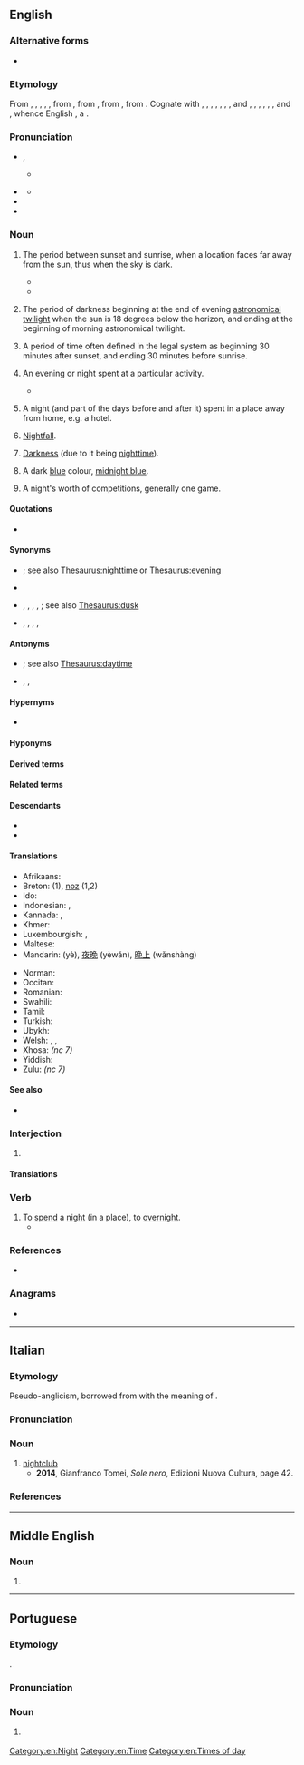 {{also|Night|niȝt}}
==English==
{{wikipedia}}

===Alternative forms===
* {{l|en|nite}} {{qualifier|informal}}

===Etymology===
From {{inh|en|enm|nighte}}, {{m|enm|night}}, {{m|enm|nyght}}, {{m|enm|niȝt}}, {{m|enm|naht}}, from {{inh|en|ang|niht}}, from {{inh|en|gmw-pro|*naht||night}}, from {{inh|en|gem-pro|*nahts||night}}, from {{inh|en|ine-pro|*nókʷts||night}}. Cognate with {{cog|sco|nicht}}, {{m|sco|neicht||night}}, {{cog|fy|nacht||night}}, {{cog|nl|nacht||night}}, {{cog|nds|Nacht||night}}, {{cog|de|Nacht||night}}, {{cog|da|nat||night}}, {{cog|sv|-}} and {{cog|no|natt||night}}, {{cog|fo|nátt||night}}, {{cog|is|nótt||night}}, {{cog|el|νύχτα||night}}, {{cog|ru|ночь||night}}, {{cog|sa|नक्ति|tr=nákti||night}}, and {{cog|la|nox||night}}, whence English {{doublet|en|nox|notext=1}}, a {{glossary|doublet}}.

===Pronunciation===
* {{a|US|UK}} {{enPR|nīt}}, {{IPA|en|/naɪt/}}
** {{audio|en|en-us-night.ogg|Audio (US)}}
* {{a|UK|Scottish}} {{IPA|en|/nʌɪt/}}
** {{audio|en|LL-Q1860 (eng)-Back ache-night.wav|Audio (UK)}}
* {{rhymes|en|aɪt|s=1}}
* {{homophones|en|knight}}

===Noun===
{{en-noun|~}}

# {{lb|en|countable}} The period between sunset and sunrise, when a location faces far away from the sun, thus when the sky is dark.
#: {{ux|en|How do you sleep at '''night''' when you attack your kids like that!?}}
#* {{RQ:Rinehart Hopwood Bat|I|01|passage=The Bat—they called him the Bat. Like a bat he chose the '''night''' hours for his work of rapine; like a bat he struck and vanished, pouncingly, noiselessly; like a bat he never showed himself to the face of the day.}}
#* {{quote-journal|en|date=2013-07-19|author=[http://www.theguardian.com/profile/iansample Ian Sample]
|volume=189|issue=6|page=34|magazine={{w|The Guardian Weekly}}
|title=[http://www.theguardian.com/lifeandstyle/2013/jul/08/irregular-bedtimes-affect-childrens-brains Irregular bedtimes may affect children's brains]
|passage=Irregular bedtimes may disrupt healthy brain development in young children, according to a study of intelligence and sleeping habits.&nbsp; &para;&nbsp;Going to bed at a different time each '''night''' affected girls more than boys, but both fared worse on mental tasks than children who had a set bedtime, researchers found.}}
# {{lb|en|astronomy|countable}} The period of darkness beginning at the end of evening [[astronomical twilight]] when the sun is 18 degrees below the horizon, and ending at the beginning of morning astronomical twilight.
# {{lb|en|legal|countable}} A period of time often defined in the legal system as beginning 30 minutes after sunset, and ending 30 minutes before sunrise.
# {{lb|en|countable}} An evening or night spent at a particular activity.
#: {{ux|en|a '''night''' on the town}}
#* {{quote-journal|en|date=2013-06-08|volume=407|issue=8839|page=52|magazine={{w|The Economist}}
|title=[http://www.economist.com/news/international/21579039-chinas-growing-empire-ports-abroad-mainly-about-trade-not-aggression-new-masters The new masters and commanders]
|passage=From the ground, Colombo’s port does not look like much. Those entering it are greeted by wire fences, walls dating back to colonial times and security posts. For mariners leaving the port after lonely '''nights''' on the high seas, the delights of the B52 Night Club and Stallion Pub lie a stumble away.}}
# {{lb|en|countable}} A night (and part of the days before and after it) spent in a place away from home, e.g. a hotel.
#: {{ux|en|I stayed my friend's house for three '''nights'''.}}
# {{lb|en|uncountable}} [[nightfall|Nightfall]].
#: {{ux|en|from noon till '''night'''}}
# {{lb|en|uncountable}} [[darkness|Darkness]] (due to it being [[nighttime]]).
#: {{ux|en|The cat disappeared into the '''night'''.}}
# {{lb|en|uncountable}} A dark [[blue]] colour, [[midnight blue]].
#: {{color panel|002266}}
# {{lb|en|sports|colloquial}} A night's worth of competitions, generally one game.

====Quotations====
* {{seeCites|en}}

====Synonyms====
* {{sense|evening or night spent at a particular activity}} {{l|en|evening}}; see also [[Thesaurus:nighttime]] or [[Thesaurus:evening]]
* {{sense|quality of sleep}} {{l|en|sleep}}
* {{sense|nightfall}} {{l|en|dark}}, {{l|en|dusk}}, {{l|en|nightfall}}, {{l|en|sundown}}, {{l|en|sunset}}; see also [[Thesaurus:dusk]]
* {{sense|darkness}} {{l|en|blackness}}, {{l|en|darkness}}, {{l|en|gloom}}, {{l|en|obscurity}}, {{l|en|shadow}}

====Antonyms====
* {{sense|period between sunset and sunrise}} {{l|en|day}}; see also [[Thesaurus:daytime]]
* {{sense|darkness}} {{l|en|brightness}}, {{l|en|daylight}}, {{l|en|light}}

====Hypernyms====
* {{l|en|24-hour day}}

====Hyponyms====
{{col4|en|first night
|last night
|midnight
|tonight
|tomorrow night
|Twelfth Night
|{{l|en|yesterday night}} {{qualifier|rare compared to ''[[last night]]''}}
}}

====Derived terms====
{{col4|en
|[[all-night]]<!--adjective: that goes on all night-->
|[[all-nighter]], [[allnighter]]
|day-and-night
|day-night
|eight-night
|evennight
|five-night
|fly-by-night
|fortnightly
|fortnight
|four-night
|goodnight
|midnight
|night-bat
|nightcap
|nightclub
|nightclubbing
|nightcore
|nightdress
|nightfall
|nightgown
|nighthawk
|nightie
|nightingale
|nightjar
|nightlife
|nightlight
|nightlong
|nightly
|nightman
|nightmare
|nightmarish
|night-night
|nightpiece
|night-raven
|nightrider
|nightshade
|nightshirt
|nightspot
|nightstand
|dark night of the soul
|nightstick
|nightstool
|nighttide
|[[nighttime]], [[night-time]]
|nightwalker
|nightwatchman
|nightwear
|nightwork
|nighty
|nine-night
|one-night
|overnight
|Punkie Night
|sennight
|sevennight
|six-night
|ten-night
|three-night
|tonight
|two-night
|yesternight
}}

====Related terms====
{{rel4|en|at night
|day and night
|day-night cycle
|lady of the night
|like night and day
|night and day
|night blindness
|night cart
|night court
|night crawler
|night emission
|night letter
|night owl
|night shift
|night sky
|night soil
|night terror
|night watch
|ships that pass in the night
|the night is young
}}

====Descendants====
* {{desc|pis|naet}}
* {{desc|ko|나이트|bor=1}}

====Translations====
{{trans-top|period between sunset and sunrise}}
{{multitrans|data=
* Abkhaz: {{tt|ab|аҵх|sc=Cyrl}}, {{tt|ab|аҵых|sc=Cyrl}}
* Adyghe: {{tt|ady|чэщы}}; {{tt|ady|чэщ}} {{qualifier|Shapsug}}
* Afar: {{t|aa|bar}}
* Afrikaans: {{tt+|af|nag}}
* Ahom: {{tt|aho|𑜁𑜢𑜤𑜃𑜫}}
* Ainu: {{tt|ain|アンチカㇻ|tr=ancikar}}
* Aiton: {{t-needed|aio}}
* Akkadian: {{tt|akk|𒆥𒋝|tr=liliātu|sc=Xsux}}
* Albanian: {{tt+|sq|natë|f}} {{qualifier|indefinite}}, {{t|sq|nata|f}} {{qualifier|definite}}
* American Sign Language: {{tt|ase|BentB@BackHand-PalmDown-FlatB@CenterChesthigh-PalmDown Contact}}
* Amharic: {{tt|am|ሌት|sc=Ethi}}
* Arabic: {{tt+|ar|لَيْلَة|f}}, {{tt+|ar|لَيْل}} {{qualifier|collective}}
*: Egyptian Arabic: {{tt|arz|ليل|m|tr=lēl|sc=Arab}}, {{tt|arz|ليلة|f|tr=lēla|sc=Arab}}
*: Gulf Arabic: {{tt|afb|بليل}}
*: Hijazi Arabic: {{t|acw|ليلة|f|tr=lēla}}, {{t|acw|ليل|m|tr=lēl}}
* Aragonese: {{tt|an|nueit|f}}, {{tt|an|nuei|f}}
* Aramaic:
*: Assyrian Neo-Aramaic: {{tt|aii|ܠܲܝܠܹܐ|m|tr=layle|sc=Syrc}}
*: Hebrew: {{tt|arc|לליא|m|tr=lilyā’|sc=Hebr}}
*: Classical Syriac: {{tt|syc|ܠܠܝܐ|m|tr=lilyā’|sc=Syrc}}
* Archi: {{t|aqc|иш}}
* Armenian: {{tt+|hy|գիշեր}}
* Aromanian: {{tt|rup|noapti|f}}, {{tt|rup|noapte|f}}, {{t|rup|nopti|f}}
* Assamese: {{tt|as|ৰাতি|sc=Beng|tr=rati}}
* Asturian: {{tt+|ast|nueche|f}}
* Atayal: {{tt|tay|gbyan}}
* Avestan: {{tt|ae|𐬑𐬴𐬀𐬞𐬀𐬥|f|tr=xšapan|sc=Avst}}, {{tt|ae|𐬥𐬀𐬑𐬙𐬎}}
* Aymara: {{tt+|ay|aruma}}
* Azerbaijani: {{tt+|az|gecə}}
* Bakhtiari: {{tt|bqi|شو|tr=šaw|sc=fa-Arab}}
* Baluchi: {{tt|bal|شپ|tr=šap}}
* Bashkir: {{tt|ba|төн}}
* Basque: {{tt+|eu|gau}}
* Bavarian: {{tt|bar|Nocht}}
* Belarusian: {{tt+|be|ноч|f}}
* Bengali: {{tt+|bn|রাত}}
* Bhojpuri: {{t|bho|𑂩𑂰𑂞𑂱}}
* Breton: {{tt+|br|noz}}
* Bulgarian: {{tt+|bg|нощ|f}}
* Burmese: {{tt+|my|ည|sc=Mymr}}
* Buryat: {{tt|bua|һүни|sc=Cyrl}}
* Catalan: {{tt+|ca|nit|f}}
* Catawba: {{tt|chc|witchawa}}
* Central Atlas Tamazight: {{tt|tzm|ⵉⴹ|tr=iḍ}}
* Central Dusun: {{tt|dtp|doungotuong}}
* Central Mazahua: {{tt|maz|xomu̷}}
* Central Sierra Miwok: {{tt|csm|kawý·ly-}}
* Chakma: {{t-needed|ccp}}
* Cham:
*: Eastern Cham: {{t-needed|cjm}}
*: Western Cham: {{t-needed|cja}}
* Chamicuro: {{tt|ccc|chpolyaye}}
* Chamorro: {{tt|ch|puengi}}
* Chechen: {{tt|ce|буьйса|sc=Cyrl}}
* Cherokee: {{tt|chr|ᏒᎠᏱ|tr=svayi|sc=Cher}}
* Cheyenne: {{t|chy|táa'e}}
* Chickasaw: {{tt|cic|oklhili}}
* Chinese:
*: Cantonese: {{tt|yue|夜晚|tr=je6 maan5}}
*: Dungan: {{tt|dng|е}}, {{tt|dng|еван}}, {{tt|dng|ванщи}}
*: Mandarin: {{tt+|cmn|夜晚|tr=yèwǎn}}, {{tt+|cmn|夜|tr=yè}}, {{tt+|cmn|宵|tr=xiāo}}
*: Min Nan: {{tt+|nan|暗暝|tr=àm-mê, àm-mî}}, {{tt|nan|暗頭|tr=àm-thâu}}, {{tt+|nan|暝時|tr=mê-sî, mî-sî}}, {{tt+|nan|暗時|tr=àm-sî}}
*: Wu: {{tt|wuu|夜到|tr=hhia tau}}
* Chukchi: {{tt|ckt|ныкирит|tr=nykirit}}
* Chuvash: {{tt|cv|ҫӗр|sc=Cyrl}}
* Coptic:
*: Bohairic: {{tt|cop|ⲉϫⲱⲣϩ}}
*: Sahidic: {{tt|cop|ⲟⲩϣⲏ}}
* Cornish: {{tt|kw|nos|f}}
* Czech: {{tt+|cs|noc|f}}
* Dalmatian: {{tt|dlm|nuat}}
* Danish: {{tt+|da|nat|c}}
* Dhivehi: {{t-needed|dv}}
* Dolgan: {{tt|dlg|түүн|tr=tüün|sc=Cyrl}}
* Dutch: {{tt+|nl|nacht|m}}
* Eastern Arrernte: {{t|aer|ingwe}}
* Eastern Bontoc: {{tt|ebk|lafi}}
* Egyptian: {{t-egy|grḥ|m|h=g:r-H-N2}}
* Emilian: {{tt|egl|nôt|f}}
* Erzya: {{tt|myv|ве|sc=Cyrl}}
* Eshtehardi: {{tt|esh|شو|tr=šow|sc=fa-Arab}}
* Esperanto: {{tt+|eo|nokto}}
* Estonian: {{tt+|et|öö}}
* Even: {{t|eve|долбани}}
* Evenki: {{t|evn|долбони}}
* Ewe: {{tt|ee|zã}}
* Extremaduran: {{tt|ext|nochi|f}}
* Faroese: {{tt+|fo|nátt|f}}
* Finnish: {{tt+|fi|yö}}
* French: {{tt+|fr|nuit|f}}
* Friulian: {{tt|fur|gnot|f}}
* Gagauz: {{tt|gag|gecä}}
* Galician: {{tt+|gl|noite|f}}
* Ge'ez: {{tt|gez|ሌሊት|sc=Ethi}}
* Georgian: {{tt+|ka|ღამე}}
* German: {{tt+|de|Nacht|f}}
*: Middle High German: {{tt|gmh|naht|f}}
* Gilbertese: {{tt|gil|bong}}
* Gothic: {{tt|got|𐌽𐌰𐌷𐍄𐍃|f}}
* Greek: {{tt+|el|νύχτα|f}}
*: Ancient: {{tt|grc|νύξ|f}}
* Guaraní: {{tt|gn|pyhare}}
* Gujarati: {{tt|gu|રાત|f}}, {{tt+|gu|રાત્રી|f}}
* Haitian Creole: {{tt|ht|lannuit}}
* Hawaiian: {{tt|haw|pō}}
* Hebrew: {{tt+|he|לַיְלָה|m|tr=láyla}}
* Higaonon: {{t|mba|daluman}}
* Hindi: {{tt+|hi|रात|f}}, {{tt+|hi|रात्रि|f}}, {{tt+|hi|शब|f}}, {{tt+|hi|रात्र|f}}, {{tt+|hi|राति|f}}
* Hittite: {{tt|hit|𒅖𒉺𒀭𒍝|tr=išpanz|c}}
* Hungarian: {{tt+|hu|éjszaka}}, {{tt+|hu|éjjel}}, {{tt+|hu|éj}}
* Hunsrik: {{tt|hrx|Nacht|f}}, {{tt|hrx|naacht|f}}
* Iban: {{tt|iba|malam}}
* Icelandic: {{tt+|is|nótt|f}}, {{qualifier|archaic}} {{tt+|is|nátt|f}}, {{qualifier|skaldic}} {{tt+|is|njóla|f}}
* Ido: {{tt+|io|nokto}}
* Ilocano: {{tt|ilo|rabii}}
* Indonesian: {{tt+|id|malam}}
* Ingrian: {{tt|izh|öö}}
* Ingush: {{tt|inh|бийса|sc=Cyrl}}
* Iranun: {{t-needed|ill}}
* Irish: {{tt+|ga|oíche|f}}
*: Old Irish: {{tt|sga|adaig|f}}
* Isnag: {{t|isd|xabi}}
* Istriot: {{tt|ist|nuoto}}
* Istro-Romanian: {{tt|ruo|nopte|f}}
* Italian: {{tt+|it|notte|f}}
* Japanese: {{tt+|ja|夜|tr=よる, yoru, よ, yo}}
* Javanese: {{t|jv|wengi}}
* Kabardian: {{tt|kbd|жэщ}}
* Kalmyk: {{tt|xal|сө|sc=Cyrl}}
* Kannada: {{tt+|kn|ಇರುಳು}}, {{tt+|kn|ರಾತ್ರಿ}}
* Kapampangan: {{tt|pam|bengi}}
* Karachay-Balkar: {{tt|krc|кече|tr=keçe|sc=Cyrl}}
* Karakalpak: {{tt|kaa|tu'n}}
* Kashubian: {{tt+|csb|noc|f}}
* Kazakh: {{tt+|kk|түн|sc=Cyrl}}
* Ket: {{tt|ket|си}}
* Khakas: {{tt|kjh|тӱн}}
* Khmer: {{tt+|km|យប់}}, {{tt+|km|រាត្រី}}
* Komi-Permyak: {{tt|koi|вой}}
* Korean: {{tt+|ko|밤}}
* Koryak: {{tt|kpy|ныкинык|tr=nəkinək|sc=Cyrl}}
* Kumyk: {{tt|kum|гече|tr=geçe|sc=Cyrl}}
* Kurdish:
*: Central Kurdish: {{tt+|ckb|شەو|tr=shaw}}
*: Northern Kurdish: {{tt+|kmr|şev|f}}
* Kyrgyz: {{tt+|ky|түн|sc=Cyrl}}
* Ladino: {{tt|lad|noche|f}}
* Lao: {{tt|lo|ຄືນ}}
* Latgalian: {{tt|ltg|nakts|f}}
* Latin: {{tt+|la|nox|f}}
* Latvian: {{tt+|lv|nakts|f}}
* Laz: {{t|lzz|სერი}}
* Lezgi: {{t|lez|йиф}}
* Ligurian: {{tt|lij|néutte|f}}
* Lingala: {{tt|ln|butú}}
* Lithuanian: {{tt+|lt|naktis|f}}, {{t+check|lt|šiaurė}}
* Livonian: {{tt|liv|īe}}
* Lombard: {{t|lmo|nott|f}}
* Lubuagan Kalinga: {{tt|knb|labi}}
* Luxembourgish: {{tt|lb|Nuecht|f}}, {{tt|lb|Nuet|f}}
* Macedonian: {{tt+|mk|ноќ|f}}
* Magahi: {{t|mag|𑂩𑂰𑂞𑂱|tr=rāti}}
* Maguindanao: {{t|mdh|magabi}}
* Maithili: {{t|mai|राति|tr=rāit}}
* Malay: {{tt+|ms|malam}}, {{tt|ms|lailah}}
* Malayalam: {{tt+|ml|രാത്രി|sc=Mlym}}
* Maltese: {{tt|mt|lejl|m}}
* Manchu: {{tt|mnc|ᡩᠣᠪᠣᡵᡳ|tr=dobori}}
{{trans-mid}}
* Mansaka: {{t|msk|gabi}}
* Manx: {{tt|gv|oie|f}}
* Maore Comorian: {{tt|swb|uku|c11|c6}}
* Maori: {{tt|mi|pō}}
* Maranao: {{t|mrw|gagawi'i}}
* Marathi: {{tt+|mr|रात्र}}
* Mazanderani: {{tt|mzn|شو|tr=šo|sc=mzn-Arab}}
* Middle French: {{tt|frm|nuyt}}
* Middle Persian: {{tt|pal|LYLYA|tr=šab}}
* Mingrelian: {{t|xmf|სერი}}
* Mirandese: {{tt|mwl|nuite|f}}
* Mon: {{tt|mnw|ဗ္တံ|tr=hətɔm|sc=Mymr}}
* Mongolian: {{tt+|mn|шөнө}}
* Mòcheno: {{tt|mhn|nòcht|f}}
* Nahuatl:
*: Classical: {{tt|nci|yohualli}}
*: Guerrero: {{tt|ngu|yewajli}}
*: Highland Puebla: {{tt|azz|yohual}}
*: Mecayapan: {{tt|nhx|yóhual}}
*: Northern Puebla: {{tt|ncj|yohuali}}
*: Tetelcingo: {{tt|nhg|yohuali̱}}
*: Tlamacazapa: {{tt|nuz|yowali}}
* Nanai: {{t|gld|долбо}}
* Nauruan: {{tt+|na|anubumin}}
* Navajo: {{tt|nv|tłʼééʼ}}
* Neapolitan: {{tt|nap|notte|f}}
* Nepali: {{tt|ne|रात|tr=rāt}}
* Ngazidja Comorian: {{tt|zdj|masihu|c6}}
* Nivkh: {{t|niv|урк}}
* Nogai: {{tt|nog|туьн|sc=Cyrl}}
* Norman: {{tt|nrf|niet|f}} {{qualifier|Jersey|Guernsey}}, {{tt|nrf|nyit|f}} {{qualifier|continental Normandy}}
* Northern Ohlone: {{tt|cst|múr}}
* Northern Sami: {{tt|se|idja}}
* Northern Thai: {{t-needed|nod}}
* Norwegian:
*: Bokmål: {{tt+|nb|natt|f|m}}
*: Nynorsk: {{tt|nn|natt|f}}
* Occitan: {{tt+|oc|nuèch|f}}, {{tt+|oc|nuèit|f}}
* Oki-No-Erabu: {{tt|okn|夜|tr=いぃーる, yīru}}
* Okinawan: {{tt|ryu|夜|tr=ゆる, yuru; ゆー, yū}}
* Old Church Slavonic:
*: Cyrillic: {{tt|cu|нощь|f|sc=Cyrs}}
*: Glagolitic: {{tt|cu|ⱀⱁⱋⱐ|f|sc=Glag}}
* Old East Slavic: {{tt|orv|ночь|f}}
* Old English: {{tt|ang|niht|f}}
* Old French: {{tt|fro|nuit|f}}, {{tt|fro|noit|f}}
* Old Javanese: {{t|kaw|wĕṅi}}
* Old Norse: {{tt|non|nátt|f}}, {{tt|non|njóla|f}}
* Old Occitan: {{tt|pro|noit}}
* Old Persian: {{tt|peo|xšap|sc=Xpeo}}
* Oriya: {{tt+|or|ରାତି}}
* Oromo: {{t|om|halkan}}
* Ossetian: {{tt|os|ӕхсӕв|sc=Cyrl}}
* Ottoman Turkish: {{tt|ota|كیجه|tr=gece}}
* Pali: {{t-needed|pi}}
* Pashto: {{tt+|ps|شپه|f|tr=špa}}
* Pennsylvania German: {{tt|pdc|Nacht|f}}
* Persian: {{tt+|fa|شب|tr=šab|sc=fa-Arab}}
* Phake: {{t-needed|phk}}
* Phoenician: {{tt|phn|𐤋𐤋|tr=ll|sc=Phnx}}
* Piedmontese: {{tt|pms|neuit|f}}
* Pipil: {{tt|ppl|tayua}}
* Pitjantjatjara: {{tt|pjt|munga}}
* Polabian: {{tt|pox|nüc|f}}
* Polish: {{tt+|pl|noc|f}}
* Portuguese: {{tt+|pt|noite|f}}
* Punjabi: {{tt|pa|ਰਾਤ}}
* Quechua: {{tt+|qu|tuta}}, {{tt|qu|pagas}}, {{tt|qu|ch'isi}}
* Rohingya: {{tt|rhg|rait}}
* Romagnol: {{t|rgn|nòt|f}}, {{t|rgn|nòta|f}}
* Romani: {{tt|rom|rat|f}}
* Romanian: {{tt+|ro|noapte|f}}
* Romansch: {{tt|rm|notg|f}}, {{tt|rm|not|f}}
* Russian: {{tt+|ru|ночь|f}}
* Rusyn: {{tt|rue|нуч|f}}
* Saho: {{t|ssy|bar}}
* Sami:
*: Inari: {{tt|smn|ijjâ}}
*: Kildin: {{tt|sjd|ыйй}}
*: Lule: {{tt|smj|idja}}
*: Northern: {{tt|se|idja}}
*: Pite: {{tt|sje|ijja}}
*: Southern: {{tt|sma|jïjje}}
*: Ter: {{tt|sjt|jɨjj}}
*: Ume: {{tt|sju|jïjja}}
* Samoan: {{tt|sm|valuapo}}, {{tt|sm|po}}
* Sanskrit: {{tt+|sa|रात्रि}}, {{tt+|sa|क्षप्|f|tr=kṣáp}}, {{tt+|sa|नक्ति|f}}
* Sardinian: {{tt|sc|noti|f}}, {{tt|sc|notti|f}}
* Saterland Frisian: {{tt|stq|Noacht|f}}
* Scots: {{tt|sco|nicht}}
* Scottish Gaelic: {{tt|gd|oidhche|f}}
* Serbo-Croatian:
*: Cyrillic: {{tt|sh|ноћ|f|sc=Cyrl}}
*: Roman: {{tt+|sh|noć|f}}
* Shan: {{tt+|shn|ၶိုၼ်}}
* Shona: {{tt|sn|husiku}}
* Shor: {{tt|cjs|тӱн|tr=tün|sc=Cyrl}}, {{tt|cjs|қара|tr=qara|sc=Cyrl}}
* Sicilian: {{tt+|scn|notti}}
* Sidamo: {{t|sid|hashsha}}
* Sindhi: {{tt+|sd|رات|f|tr=rāt}}
* Sinhalese: {{tt|si|රැය}}
* Slovak: {{tt+|sk|noc|f}}
* Slovene: {{tt+|sl|noč|f}}
* Somali: {{tt+|so|habeen|f}}
* Sorbian:
*: Lower Sorbian: {{tt|dsb|noc|f}}
*: Upper Sorbian: {{tt|hsb|nóc|f}}
* Sotho: {{tt|st|hosiu}}
* Southern Altai: {{tt|alt|тӱн|tr=tün|sc=Cyrl}}
* Southern Kalinga: {{tt|ksc|lafi}}
* Spanish: {{tt+|es|noche|f}}
* Sundanese: {{tt|su|peuting}}, {{tt+|su|wengi}}
* Svan: {{t|sva|ლე̄თ}}
* Swahili: {{tt+|sw|usiku}}
* Swedish: {{tt+|sv|natt|c}}
* Sylheti: {{tt|syl|ꠞꠣꠁꠔ|tr=rait}}
* Tabasaran: {{t|tab|йишв}}
* Tagalog: {{tt+|tl|gabi}}
* Tahitian: {{tt|ty|pō}}
* Tajik: {{tt+|tg|шаб|sc=Cyrl}}
* Talysh:
*: Asalemi: {{tt|tly|شو|tr=šav|sc=fa-Arab}}
* Tamil: {{tt+|ta|இரவு}}
* Tatar: {{tt+|tt|төн|sc=Cyrl}}, {{tt+|tt|төнгелек|sc=Cyrl}}
* Tausug: {{t|tsg|dūm}}
* Telugu: {{tt+|te|రాత్రి}}
* Ternate: {{t|tft|futu}}
* Tetum: {{t|tet|kalan}}
* Thai: {{tt+|th|กลางคืน}}, {{tt+|th|คืน}}, {{tt+|th|ราตรี}}
* Tibetan: {{tt|bo|མཚན་མོ|sc=Tibt}}, {{tt|bo|དགོང་མོ|sc=Tibt}}
* Tigrinya: {{tt|ti|ለይቲ|sc=Ethi}}
* Tocharian B: {{tt|txb|yṣīye}}
* Tok Pisin: {{tt|tpi|nait}}
* Tongan: {{t|to|poʻuli}}
* Turkish: {{tt+|tr|gece}}
* Turkmen: {{tt|tk|gije}}
* Tuvan: {{tt|tyv|дүн|sc=Cyrl}}
* Udi: {{t|udi|шу}}
* Udmurt: {{tt|udm|уй}}
* Ugaritic: {{tt|uga|𐎍𐎍|tr=ll}}
* Ukrainian: {{tt+|uk|ніч|f}}
* Urdu: {{tt+|ur|رات|f|tr=rāt}}, {{tt+|ur|شب|f|tr=śab}}
* Uyghur: {{tt|ug|تۈن}}, {{tt|ug|كېچە}}
* Uzbek: {{tt+|uz|tun}}, {{tt+|uz|kecha}}
* Venetian: {{tt|vec|note|f}}
* Veps: {{tt|vep|ö}}
* Vietnamese: {{tt+|vi|đêm}}, {{tt+|vi|tối}}, {{tt+|vi|ban đêm}}, {{tt+|vi|khuya}} {{qualifier|late night}}
* Vilamovian: {{tt|wym|nocht|f}}, {{tt|wym|naocht|f}}
* Volapük: {{tt+|vo|neit}}
* Voro: {{tt|vor|üü}}
* Votic: {{tt|vot|üü}}
* Wakhi: {{tt|wbl|naγd}}
* Walloon: {{tt+|wa|nute|f}}, {{tt+|wa|niût|m|f}}
* Warlpiri: {{tt|wbp|munga}}
* Welsh: {{tt+|cy|nos|f}}
* West Frisian: {{tt+|fy|nacht|c}}
* Western Bukidnon Manobo: {{t|mbb|dukilem}}
* Western Panjabi: {{tt+|pnb|رات|f}}
* White Hmong: {{tt|mww|hmos}}
* Winnebago: {{tt|win|hąąhe}}
* Wolof: {{tt+|wo|guddi}}
* Yagnobi: {{tt|yai|хишап}}
* Yakan: {{t|yka|sangem}}
* Yakut: {{tt|sah|түүн|sc=Cyrl}}
* Yiddish: {{tt+|yi|נאַכט|f}}
* Yonaguni: {{tt|yoi|夜|tr=どぅる, duru}}
* Yucatec Maya: {{tt|yua|áak'ab}}
* Zazaki: {{tt|zza|şew}}
* Zealandic: {{tt|zea|nacht|m}}
* Zhuang: {{tt|za|hwnz}}, {{tt|za|ngwnz}}
* Zulu: {{tt+|zu|ubusuku|c14}}
{{trans-bottom}}

{{trans-top|evening or night spent at a particular activity}}
* Arabic:
*: Moroccan Arabic: {{tt|ary|عشية|f|tr=ʿešeya}}, {{tt|ary|ليلة|f|tr=lila}}
* Armenian: {{tt+|hy|գիշեր}}
* Bavarian: {{tt|bar|Nocht}}
* Catalan: {{tt+|ca|vetllada|f}}, {{tt+|ca|vespre|m}}
* Czech: {{tt+|cs|večer|m}}
* Danish: {{tt+|da|aften|c}}
* Dutch: {{tt+|nl|avondje|n}}, {{tt+|nl|nachtje|n}}
* Eshtehardi: {{tt|esh|شو|tr=šow|sc=fa-Arab}}
* Estonian: {{tt+|et|õhtu}}
* Faroese: {{tt+|fo|kvøld|n}}
* Finnish: {{tt+|fi|ilta}}, {{tt+|fi|yö}}
* French: {{tt+|fr|soirée|f}}, {{tt+|fr|nuit|f}}
* German: {{tt+|de|Abend|m}}, {{qualifier|in bed}} {{tt+|de|Nacht|f}}
* Hebrew: {{tt+|he|לַיְלָה|m|tr=láyla}}
* Hungarian: {{tt+|hu|éjszaka}}, {{tt|hu|éjszakázás}}
* Icelandic: {{tt+|is|nótt|f}}
* Japanese: {{tt|ja|一晩|tr=hitoban}}
* Kurdish:
*: Central Kurdish: {{tt+|ckb|شەو|tr=shaw}}
*: Northern Kurdish: {{tt+|kmr|şev|f}}
{{trans-mid}}
* Latin: {{tt+|la|nox|f}}
* Luxembourgish: {{tt|lb|Owend|m}}, {{tt|lb|Nuecht|f}}, {{tt|lb|Nuet|f}}, {{tt|lb|Soirée|f}}
* Malay: {{tt+|ms|bermalam}}
* Maltese: {{tt|mt|lejla|f}}
* Norwegian:
*: Bokmål: {{tt+|nb|kveld|m}}, {{tt+|nb|aften|m}}
*: Nynorsk: {{tt|nn|kveld|m}}, {{tt|nn|aftan|m}}
* Persian: {{tt+|fa|شامگاه|tr=šāmgāh}}
* Portuguese: {{tt+|pt|noitada|f}}, {{tt+|pt|noite|f}}
* Romanian: {{tt+|ro|noapte}}
* Russian: {{tt+|ru|вечер|m}}
* Scottish Gaelic: {{tt|gd|oidhche|f}}
* Sindhi: {{tt|sd|شام|tr=shāma}}
* Slovak: {{tt|sk|večer|m}}
* Slovene: {{tt+|sl|večer|m}}
* Spanish: {{tt+|es|tarde|f}}
* Swahili: {{tt+|sw|usiku}}
* Telugu: {{tt|te|రాత్రి గడుపుట}}
* Thai: {{tt+|th|คืน}}
* Vietnamese: {{tt+|vi|đêm}}
* Walloon: {{tt+|wa|shijhe|f}}, {{tt+|wa|swerêye|f}}, {{tt+|wa|nute|f}}
{{trans-bottom}}

{{trans-top|night spent away from home}}
* Armenian: {{tt+|hy|գիշեր}}
* Bavarian: {{tt|bar|Nocht}}
* Bulgarian: {{tt|bg|нощувка|f}}
* Catalan: {{tt+|ca|nit|f}}
* Czech: {{tt+|cs|noc|f}}
* Danish: {{tt+|da|overnatning|c}}
* Dutch: {{tt+|nl|overnachting|f}}, {{tt+|nl|nacht|m}}
* Estonian: {{tt+|et|öö}}
* Ewe: {{tt|ee|zã|n}}
* Finnish: {{tt+|fi|yö}}, {{tt+|fi|yöpyminen}}
* French: {{tt+|fr|nuit|f}}, {{tt+|fr|nuitée|f}}
* German: {{tt+|de|Übernachtung|f}}, {{tt+|de|Nacht|f}}
* Hebrew: {{tt+|he|לילה|m|tr=lailah}}
* Hungarian: {{tt+|hu|éjszaka}}, {{tt|hu|éjszakázás}}
* Icelandic: {{tt+|is|nótt|f}}
* Ido: {{tt+|io|nokto}}
* Japanese: {{tt|ja|一泊|tr=ippaku}}
* Korean: {{t+|ko|박 (泊)|tr=bak}}
* Kurdish:
*: Central Kurdish: {{tt+|ckb|شەو|tr=shaw}}
*: Northern Kurdish: {{tt+|kmr|şev|f}}
{{trans-mid}}
* Latin: {{tt+|la|nox|f}}
* Malay: {{tt+|ms|malam}}
* Maltese: {{tt|mt|lejl|m}}
* Norwegian:
*: Bokmål: {{tt|nb|overnatting|m|f}}
*: Nynorsk: {{tt|nn|overnatting|f}}
* Portuguese: {{tt+|pt|pernoite|m}}, {{tt|pt|pernoitada|f}}
* Romanian: {{tt+|ro|noapte}}
* Russian: {{tt+|ru|ночь}}
* Scottish Gaelic: {{tt|gd|oidhche|f}}
* Slovak: {{tt+|sk|noc|f}}
* Slovene: {{tt|sl|nočitev|f}}
* Swahili: {{tt+|sw|usiku}}
* Swedish: {{tt+|sv|övernattning}}
* Thai: {{tt+|th|คืน}}
* Tok Pisin: {{tt|tpi|nait}}
* Vietnamese: {{tt+|vi|đêm}}
{{trans-bottom}}

{{trans-top|quality of sleep obtained during a night}}
* Armenian: {{tt+|hy|գիշեր}}
* Bavarian: {{tt|bar|Nocht}}
* Burmese: {{tt|my|အိပ်ရေး|sc=Mymr}}
* Catalan: {{tt+|ca|nit|f}}
* Danish: {{tt|da|nattesøvn|c}}
* Dutch: {{tt+|nl|nachtrust|m}}
* Finnish: {{tt+|fi|yöuni}}, {{tt+|fi|yö}}
* French: {{tt+|fr|nuit|f}}
* German: {{tt+|de|Nacht|f}}
* Hindi: {{tt+|hi|निद्रा|f}}
* Hungarian: {{tt+|hu|éjszaka}}
* Kurdish:
*: Central Kurdish: {{tt+|ckb|شەو|tr=shaw}}
*: Northern Kurdish: {{tt+|kmr|şev|f}}
{{trans-mid}}
* Latin: {{tt+|la|nox|f}}
* Malay: {{tt+|ms|malam}}
* Norwegian:
*: Bokmål: {{tt|nb|nattesøvn|m}}
*: Nynorsk: {{tt|nn|nattesøvn|m}}, {{tt|nn|nattesvevn|m}}
* Portuguese: {{tt+|pt|sono|m}}
* Scottish Gaelic: {{tt|gd|oidhche|f}}
* Swahili: {{tt+|sw|usiku}}
* Telugu: {{tt|te|గాఢనిద్ర}}
* Vietnamese: {{tt+|vi|đêm}}, {{t-simple|interwiki=1|vi|langname=Vietnamese|đêm ngủ}}
{{trans-bottom}}

{{trans-top|nightfall}}
* American Sign Language: {{tt|ase|BentB@BackHand-PalmDown-FlatB@CenterChesthigh-PalmDown Contact}}
* Arabic: {{tt+|ar|مَغْرِب|m}}
*: Moroccan Arabic: {{tt|ary|مغْرب|m|tr=meghreb}}
* Armenian: {{tt+|hy|գիշեր}}
* Bulgarian: {{tt|bg|смрачаване|n}}
* Catalan: {{tt+|ca|vesprada|f}}, {{tt|ca|foscant|m}}
* Chinese:
*: Mandarin: {{tt+|cmn|黄昏|tr=huánghūn}}
* Danish: {{tt+|da|aften|c}}, {{tt+|da|skumring|c}}
* Estonian: {{tt|et|öö saabumine}}
* Ewe: {{tt|ee|zã|n}}
* Finnish: {{tt+|fi|ilta}}
* French: {{tt+|fr|soir|m}}
* Hindi: {{tt+|hi|साँझ|f}}
* Hungarian: {{tt+|hu|este}}, {{tt+|hu|alkonyat}}, {{tt+|hu|alkony}}, {{tt+|hu|szürkület}}, {{tt+|hu|napnyugta}}, {{tt|hu|napszállta}}
* Icelandic: {{tt+|is|nótt|f}}
* Irish: {{tt|ga|titim na hoíche|f}}, {{tt|ga|teacht na hoíche|m}}
* Japanese: {{tt+|ja|日暮れ|tr=higure}}
{{trans-mid}}
* Korean: {{tt+|ko|황혼}}
* Kurdish:
*: Central Kurdish: {{tt+|ckb|شەو|tr=shaw}}
*: Northern Kurdish: {{tt+|kmr|şev|f}}
* Lithuanian: {{tt+|lt|vakaras}}
* Navajo: {{tt|nv|tłʼééʼ}}
* Norwegian:
*: Bokmål: {{tt+|nb|skumring|m|f}}
*: Nynorsk: {{tt|nn|skumring|f}}
* Portuguese: {{tt+|pt|anoitecer|m}}
* Romanian: {{tt+|ro|noapte|f}}, {{tt+|ro|înserare|f}}
* Scottish Gaelic: {{tt|gd|oidhche|f}}
* Sindhi: {{tt|sd|ِسنجھا|f|tr=sanjhā}}
* Swahili: {{tt+|sw|jioni}}
* Swedish: {{tt+|sv|skymning}}
* Telugu: {{tt|te|చీకటి పడుట}}
* Thai: {{tt+|th|ค่ำ}}
* Vietnamese: {{tt+|vi|tối}}
* Walloon: {{tt+|wa|nute|f}}, {{tt+|wa|niût|m|f}}, {{tt+|wa|anuti|m}}
{{trans-bottom}}

{{trans-top|darkness}}
* Armenian: {{tt+|hy|աղջամուղջ}}, {{tt+|hy|գիշեր}}
* Bashkir: {{tt|ba|ҡараңғы|sc=Cyrl}}
* Bavarian: {{tt|bar|Nocht}}
* Bulgarian: {{tt+|bg|мрак|m}}
* Catalan: {{tt+|ca|nit|f}}, {{tt+|ca|fosca|f}}, {{tt+|ca|obscuritat|f}}
* Czech: {{tt+|cs|noc|f}}
* Danish: {{tt+|da|nat|c}}, {{tt+|da|mørke|n}}
* Dutch: {{tt|nl|nachtelijke duisternis|f}}
* Estonian: {{tt|et|pimedus}}
* Finnish: {{tt+|fi|pimeys}}, {{tt+|fi|pimeä}}, {{tt+|fi|yö}}
* French: {{tt+|fr|nuit|f}}, {{tt+|fr|noirceur|f}}, {{tt+|fr|obscurité|f}}
* German: {{tt+|de|Nacht|f}}, {{tt+|de|Dunkelheit|f}}
* Hawaiian: {{tt|haw|pō}}
* Hindi: {{tt+|hi|तारकी}}
* Hungarian: {{tt+|hu|éjszaka}}, {{tt+|hu|sötétség}}, {{tt+|hu|sötét}}
* Ido: {{tt+|io|obskureso}}
* Irish: {{tt+|ga|dorchadas|m}}
* Japanese: {{tt+|ja|闇|tr=yami}}
* Kurdish:
*: Central Kurdish: {{tt+|ckb|تاریکی|tr=tAreekee}}
*: Northern Kurdish: {{tt+|kmr|şev|f}}
* Latin: {{tt+|la|nox|f}}, {{tt+|la|tenebrae|f-p}}, {{tt|la|nocturna tempora|n-p}}, {{tt|la|caligo|f}}
* Malay: {{tt+|ms|malam}}
{{trans-mid}}
* Navajo: {{tt|nv|chahałheeł}}
* Norwegian:
*: Bokmål: {{tt|nb|mørke|n}}
*: Nynorsk: {{tt|nn|mørker|n}}
* Persian: {{tt+|fa|تاریکی|tr=tāriki|sc=fa-Arab}}
* Portuguese: {{tt+|pt|escuridão|m}}, {{tt+|pt|noite|f}}, {{tt+|pt|trevas|f}}
* Romanian: {{tt+|ro|întuneric}}
* Russian: {{tt+|ru|тьма|f}}, {{tt+|ru|темнота|f}}
* Scottish Gaelic: {{tt|gd|oidhche|f}}
* Serbo-Croatian:
*: Cyrillic: {{tt|sh|тама|f|sc=Cyrl}}
*: Roman: {{tt+|sh|tama|f}}
* Slovene: {{tt+|sl|tema|f}}
* Spanish: {{tt+|es|oscuridad|f}}
* Swahili: {{tt+|sw|usiku}}
* Swedish: {{tt+|sv|mörker}}
* Tagalog: {{tt|tl|kadiliman}}
* Telugu: {{tt+|te|చీకటి}}
* Thai: {{tt+|th|ความมืด}}
* Tok Pisin: {{tt+|tpi|tudak}}
* Vietnamese: {{tt+|vi|tối}}
}}<!-- close {{multitrans}} -->
{{trans-bottom}}

{{checktrans-top}}
* Afrikaans: {{t+check|af|nag}}
* Breton: {{t+check|br|nozvezh|f}} (1), [[noz]] {{g|f}} (1,2)
* Ido: {{t+check|io|nokto}}
* Indonesian: {{t+check|id|malam}}, {{t-check|id|malam hari}}
* Kannada: {{t+check|kn|ರಾತ್ರಿ}}, {{t+check|kn|ಇರುಳು}}
* Khmer: {{t+check|km|យប់|tr=yup}}
* Luxembourgish: {{t-check|lb|Nuecht|f}}, {{t-check|lb|Nuet|f}}
* Maltese: {{t-check|mt|lejl|m}}
* Mandarin: {{t+check|cmn|夜}} (yè), [[夜晚]] (yèwǎn), [[晚上]] (wǎnshàng)
{{trans-mid}}
* Norman: {{t-check|nrf|niet|f}} {{qualifier|Jersey}}
* Occitan: {{t+check|oc|nuèit}}
* Romanian: {{t+check|ro|noapte|f}}
* Swahili: {{t+check|sw|usiku|c5}}
* Tamil: {{t+check|ta|இரவு}}
* Turkish: {{t+check|tr|gece}}
* Ubykh: {{t-check|uby|ŝʷəwa}}
* Welsh: {{t+check|cy|nos|f}}, {{t-check|cy|noson|f}}, {{t+check|cy|noswaith|f}}
* Xhosa: {{t-check|xh|ubusuku}} ''(nc 7)''
* Yiddish: {{t+check|yi|נאַכט|f}}
* Zulu: {{t+check|zu|ubusuku}} ''(nc 7)''
{{trans-bottom}}

====See also====
* {{list:times of day/en}}

===Interjection===
{{en-interj}}

# {{ellipsis of|en|good night}}
#: {{ux|en|'''Night''', y'all! Thanks for a great evening!}}

====Translations====
<!-- This is for shortened expressions. There's a separate entry for ordinary good night's wishes -->
{{trans-top|Short for good night}}
{{multitrans|data=
* Bengali: {{tt+|bn|রাত্রি}}
* Dutch: {{tt+|nl|nacht|c}}
* Finnish: {{tt+|fi|öitä!}}
* German: {{tt+|de|Nacht!}}
* Hindi: {{tt+|hi|रात्रि}}
* Irish: {{tt|ga|oíche mhaith}}
{{trans-mid}}
* Malay: {{tt+|ms|malam}}
* Swahili: {{tt+|sw|usiku}}
* Swedish: {{tt|sv|gonatt}}
* Telugu: {{tt|te|నిద్ర లేమి}}
* Vietnamese: {{tt|vi|[[chúc]] [[ngủ]] [[ngon]]}}, {{tt+|vi|tạm biệt}}
* West Frisian: {{tt+|fy|nacht}}
}}<!-- close {{multitrans}} -->
{{trans-bottom}}

===Verb===
{{en-verb}}

# To [[spend]] a [[night]] (in a place), to [[overnight]].
#* {{quote-book|1=en|year=1885|author=Richard F. Burton|authorlink=Richard Francis Burton|title=Arabian Nights, in 16 volumes|year_published=2008|page=284|passage=So I took seat and ate somewhat of my vivers, my horse also feeding upon his fodder, and we '''nighted''' in that spot and next morning I set out[.]}}

===References===
* {{R:OneLook}}

===Anagrams===
* {{anagrams|en|a=ghint|Thing|thing}}

[[Category:en:Night]]
[[Category:en:Time]]
[[Category:en:Times of day]]

----

==Italian==
{{was fwotd|it|2019|June|7}}

===Etymology===
Pseudo-anglicism, borrowed from {{bor|it|en|night}} with the meaning of {{m|en|nightclub}}.

===Pronunciation===
{{it-pr|nàit<ref:{{R:it:DiPI}}><hyph:night>}}

===Noun===
{{it-noun|m|#}}

# [[nightclub]]
#* '''2014''', Gianfranco Tomei, ''Sole nero'', Edizioni Nuova Cultura, page 42.
#*: {{quote|it|Al centro di un '''night''' affollatissimo, su una pista, due ballerine stupiscono i clienti con i movimenti d'una danza moderna.|At the center of a crowded '''nightclub''', on a dancefloor, two dancers amaze customers with the movements of a modern dance.}}

===References===
<references />

----

==Middle English==

===Noun===
{{head|enm|noun}}

# {{alt form|enm|nyght}}

----

==Portuguese==

===Etymology===
{{ubor|pt|en|night}}.

===Pronunciation===
{{pt-IPA|naite}}

===Noun===
{{pt-noun|f|s}}

# {{lb|pt|sometimes|humorously}} {{l|en|nightlife}} {{gloss|nocturnal entertainment activities, especially parties and shows}}
#: {{syn|pt|noite}}